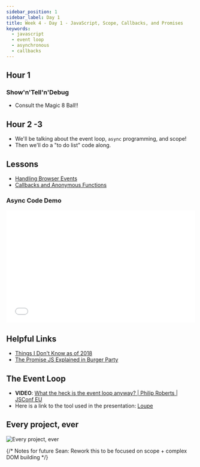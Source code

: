 ```yaml
---
sidebar_position: 1
sidebar_label: Day 1
title: Week 4 - Day 1 - JavaScript, Scope, Callbacks, and Promises
keywords:
  - javascript
  - event loop
  - asynchronous
  - callbacks
---
```


## Hour 1

### Show'n'Tell'n'Debug

- Consult the Magic 8 Ball!!

## Hour 2 -3

- We'll be talking about the event loop, `async` programming, and scope!
- Then we'll do a "to do list" code along.

## Lessons

- [Handling Browser Events](/docs/lessons/handling-user-input/handling-browser-events/)
- [Callbacks and Anonymous Functions](/docs/lessons/solving-problems-using-code-js/callbacks/)

### Async Code Demo

<iframe width="100%" height="300" src="//jsfiddle.net/torchcodelab/fd9a6w3r/2/embedded/js/dark/" allowfullscreen="allowfullscreen" allowpaymentrequest frameborder="0"></iframe>

## Helpful Links

- [Things I Don't Know as of 2018](https://overreacted.io/things-i-dont-know-as-of-2018/)
- [The Promise JS Explained in Burger Party](https://fullstackjournal.wordpress.com/2018/07/06/the-promise-js-explained-i-burger-party/)

## The Event Loop

- **VIDEO**: [What the heck is the event loop anyway? | Philip Roberts | JSConf EU](https://www.youtube.com/watch?v=8aGhZQkoFbQ)
- Here is a link to the tool used in the presentation: [Loupe](http://latentflip.com/loupe/?code=JC5vbignYnV0dG9uJywgJ2NsaWNrJywgZnVuY3Rpb24gb25DbGljaygpIHsKICAgIHNldFRpbWVvdXQoZnVuY3Rpb24gdGltZXIoKSB7CiAgICAgICAgY29uc29sZS5sb2coJ1lvdSBjbGlja2VkIHRoZSBidXR0b24hJyk7ICAgIAogICAgfSwgMjAwMCk7Cn0pOwoKY29uc29sZS5sb2coIkhpISIpOwoKc2V0VGltZW91dChmdW5jdGlvbiB0aW1lb3V0KCkgewogICAgY29uc29sZS5sb2coIkNsaWNrIHRoZSBidXR0b24hIik7Cn0sIDUwMDApOwoKY29uc29sZS5sb2coIldlbGNvbWUgdG8gbG91cGUuIik7!!!PGJ1dHRvbj5DbGljayBtZSE8L2J1dHRvbj4%3D)

## Every project, ever

![Every project, ever](./img/project_lifecycle.jpg)

{/*
Notes for future Sean:
Rework this to be focused on scope + complex DOM  building
*/}